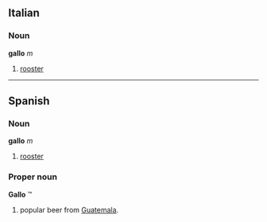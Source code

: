 == Italian ==
=== Noun ===
'''gallo''' ''m''

# [[rooster]]

----

== Spanish ==
=== Noun ===
'''gallo''' ''m''

# [[rooster]]

=== Proper noun ===
'''Gallo''' &trade;

# popular beer from [[Guatemala]].

<!-- I know it's sold under a different name in the US so that will count as a translation -->
